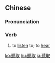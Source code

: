 {{also|听取}}
==Chinese==
{{zh-forms|s=听取}}

===Pronunciation===
{{zh-pron
|m=tīngqǔ
|c=ting1 ceoi2,ting3 ceoi2
|mn=qz,tw,xm:thiaⁿ-chhú/zz:thiaⁿ-chhí
|cat=v
}}

===Verb===
{{zh-verb}}

# to [[listen]] to; to [[hear]] {{gloss|an opinion, report, etc.}}

{{zh-cat|Advanced}}

[[ko:聽取]]
[[hu:聽取]]
[[ja:聽取]]
